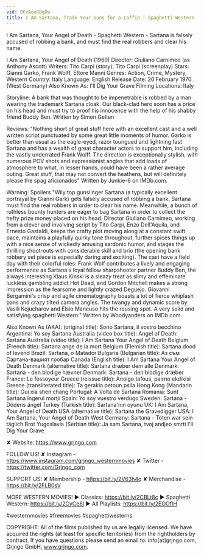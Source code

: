 ```yaml
---
vid: OFzAouCBgDw
title: I Am Sartana, Trade Your Guns for a Coffin | Spaghetti Western
---
```


I Am Sartana, Your Angel of Death - Spaghetti Western - Sartana is falsely accused of robbing a bank, and must find the real robbers and clear his name.

I Am Sartana, Your Angel of Death (1969)
Director: Giuliano Carnimeo (as Anthony Ascott)
Writers: Tito Carpi (story), Tito Carpi (screenplay)
Stars: Gianni Garko, Frank Wolff, Ettore Manni
Genres: Action, Crime, Mystery, Western 
Country: Italy
Language: English
Release Date: 26 February 1970 (West Germany) 
Also Known As: I'll Dig Your Grave 
Filming Locations: Italy

Storyline:
A bank that was thought to be impenetrable is robbed by a man wearing the trademark Sartana cloak. Our black-clad hero soon has a price on his head and must try to proof his innocence with the help of his shabby friend Buddy Ben. Written by Simon Gelten

Reviews:
"Nothing short of great stuff here with an excellent cast and a well written script punctuated by some great little moments of humor. Garko is better than usual as the eagle-eyed, razor toungued and lightning fast Sartana and has a wealth of great character actors to support him, including the vastly underrated Frank Wolff. The direction is exceptionally stylish, with numerous POV shots and expressionist angles that add loads of atmosphere to what, in lesser hands, could have been a rather average outing. Great stuff, that may not convert the heathens, but will definitely please the spag aficionados" Written by Junkie-6 on IMDb.com.

Warning: Spoilers
"Wily top gunslinger Sartana (a typically excellent portrayal by Gianni Gark) gets falsely accused of robbing a bank. Sartana must find the real robbers in order to clear his name. Meanwhile, a bunch of ruthless bounty hunters are eager to bag Sartana in order to collect the hefty prize money placed on his head. Director Giuliano Carnimeo, working from a clever and involving script by Tito Carpi, Enzo Dell'Aquila, and Ernesto Gastaldi, keeps the crafty plot moving along at a constant swift pace, maintains a playfully quirky tone throughout, further spices things up with a nice sense of wickedly amusing sardonic humor, and stages the thrilling shoot-outs with considerable skill and brio (the opening bank robbery set piece is especially daring and exciting). The cast have a field day with their colorful roles: Frank Wolf contributes a lively and engaging performance as Sartana's loyal fellow sharpshooter partner Buddy Ben, the always interesting Klaus Kinski is a sleazy treat as slimy and effeminate luckless gambling addict Hot Dead, and Gordon Mitchell makes a strong impression as the fearsome and lightly crazed Deguejo. Giovanni Bergamini's crisp and agile cinematography boasts a lot of fierce whiplash pans and crazy tilted camera angles. The twangy and dynamic score by Vasili Kojucharov and Elsio Maneuso hits the rousing spot. A very solid and satisfying spaghetti Western." Written by Woodyanders on IMDb.com.

Also Known As (AKA):
(original title): Sono Sartana, il vostro becchino
Argentina: Yo soy Sartana
Australia (video box title): Angel of Death: Sartana
Australia (video title): I Am Sartana Your Angel of Death
Belgium (French title): Sartana ange de la mort
Belgium (Flemish title): Sartana dood of levend
Brazil: Sartana, o Matador
Bulgaria (Bulgarian title): Аз съм Сартана-вашият гробар
Canada (English title): I Am Sartana Your Angel of Death
Denmark (alternative title): Sartana dræber dem alle
Denmark: Sartana - den blodige hævner
Denmark: Sartana - den blodige dræber
France: Le fossoyeur
Greece (reissue title): Anoigo tafous, pairno ekdikisi
Greece (transliterated title): Ta gerakia petoun psila
Hong Kong (Mandarin title): Gui xia shen chang
Portugal: A Volta de Sartana
Romania: Sunt Sartana îngerul morţii
Spain: Yo soy vuestro verdugo
Sweden: Sartana - Dödens ängel
Turkey (Turkish title): Sartana'nın oyunu
UK: I Am Sartana, Your Angel of Death
USA (alternative title): Sartana the Gravedigger
USA: I Am Sartana, Your Angel of Death
West Germany: Sartana - Töten war sein täglich Brot
Yugoslavia (Serbian title): Ja sam Sartana, tvoj andjeo smrti
 I'll Dig Your Grave

✘ Website: https://www.grjngo.com

FOLLOW US!
✘ Instagram - https://www.instagram.com/grjngo_westernmovies
✘ Twitter - https://twitter.com/Grjngo_com

SUPPORT US!
✘ Membership - https://bit.ly/2V63h4q
✘ Merchandise - https://bit.ly/2FLB0sV

MORE WESTERN MOVIES! 
► Classics: https://bit.ly/2CBLt8c 
► Spaghetti Western: https://bit.ly/2CyCe8I 
► All Playlists: https://bit.ly/2EOOfIH 

#westernmovies #freemovies #spaghettiwesterns

COPYRIGHT: All of the films published by us are legally licensed. We have acquired the rights (at least for specific territories) from the rightholders by contract. If you have questions please send an email to: info[at]grjngo.com, Grjngo GmbH, www.grjngo.com.